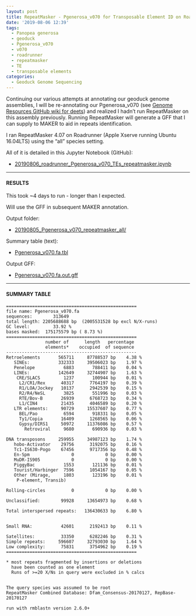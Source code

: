 ```yaml
---
layout: post
title: RepeatMasker - Pgenerosa_v070 for Transposable Element ID on Roadrunner
date: '2019-08-06 12:39'
tags:
  - Panopea generosa
  - geoduck
  - Pgenerosa_v070
  - v070
  - roadrunner
  - repeatmasker
  - TE
  - transposable elements
categories:
  - Geoduck Genome Sequencing
---
```

Continuing our various attempts at annotating our geoduck genome assemblies, I will be re-annotating our Pgenerosa_v070 (see [Genome Resources GitHub wiki for deets](https://github.com/RobertsLab/resources/wiki/Genomic-Resources)) and realized I hadn't run RepeatMasker on this assembly previously. Running RepeatMasker will generate a GFF that I can supply to MAKER to aid in repeats identification.

I ran RepeatMasker 4.07 on Roadrunner (Apple Xserve running Ubuntu 16.04LTS) using the "all" species setting.

All of it is detailed in this Jupyter Notebook (GitHub):

- [20190806_roadrunner_Pgenerosa_v070_TEs_repeatmasker.ipynb](https://github.com/RobertsLab/code/blob/master/notebooks/sam/20190806_roadrunner_Pgenerosa_v070_TEs_repeatmasker.ipynb)


---

#### RESULTS

This took ~4 days to run - longer than I expected.

Will use the GFF in subsequent MAKER annotation.

Output folder:

- [20190805_Pgenerosa_v070_repeatmasker_all/](https://gannet.fish.washington.edu/Atumefaciens/20190805_Pgenerosa_v070_repeatmasker_all/)

Summary table (text):

- [Pgenerosa_v070.fa.tbl](https://gannet.fish.washington.edu/Atumefaciens/20190805_Pgenerosa_v070_repeatmasker_all/Pgenerosa_v070.fa.tbl)

Output GFF:

- [Pgenerosa_v070.fa.out.gff](https://gannet.fish.washington.edu/Atumefaciens/20190805_Pgenerosa_v070_repeatmasker_all/Pgenerosa_v070.fa.out.gff)

---

#### SUMMARY TABLE

```
==================================================
file name: Pgenerosa_v070.fa        
sequences:        313649
total length: 2205688688 bp  (2005531528 bp excl N/X-runs)
GC level:         33.92 %
bases masked:  175175579 bp ( 8.73 %)
==================================================
               number of      length   percentage
               elements*    occupied  of sequence
--------------------------------------------------
Retroelements       565711     87788537 bp    4.38 %
   SINEs:           332333     39506023 bp    1.97 %
   Penelope           6883       788411 bp    0.04 %
   LINEs:           142649     32744907 bp    1.63 %
    CRE/SLACS         1237       100944 bp    0.01 %
     L2/CR1/Rex      40317      7764197 bp    0.39 %
     R1/LOA/Jockey   10137      2942539 bp    0.15 %
     R2/R4/NeSL       3825       551996 bp    0.03 %
     RTE/Bov-B       26939      6768723 bp    0.34 %
     L1/CIN4         21435      4046589 bp    0.20 %
   LTR elements:     90729     15537607 bp    0.77 %
     BEL/Pao          6594       918331 bp    0.05 %
     Ty1/Copia       16409      1268565 bp    0.06 %
     Gypsy/DIRS1     50972     11376086 bp    0.57 %
       Retroviral     9680       690936 bp    0.03 %

DNA transposons     259955     34987123 bp    1.74 %
   hobo-Activator    29756      3192075 bp    0.16 %
   Tc1-IS630-Pogo    67456      9717356 bp    0.48 %
   En-Spm                0            0 bp    0.00 %
   MuDR-IS905            0            0 bp    0.00 %
   PiggyBac           1553       121136 bp    0.01 %
   Tourist/Harbinger  7596      1054167 bp    0.05 %
   Other (Mirage,     1803       123196 bp    0.01 %
    P-element, Transib)

Rolling-circles          0            0 bp    0.00 %

Unclassified:        99928     13654973 bp    0.68 %

Total interspersed repeats:   136430633 bp    6.80 %


Small RNA:           42601      2192413 bp    0.11 %

Satellites:          33350      6282246 bp    0.31 %
Simple repeats:     596607     32793030 bp    1.64 %
Low complexity:      75831      3754962 bp    0.19 %
==================================================

* most repeats fragmented by insertions or deletions
  have been counted as one element
  Runs of >=20 X/Ns in query were excluded in % calcs


The query species was assumed to be root          
RepeatMasker Combined Database: Dfam_Consensus-20170127, RepBase-20170127

run with rmblastn version 2.6.0+
```
